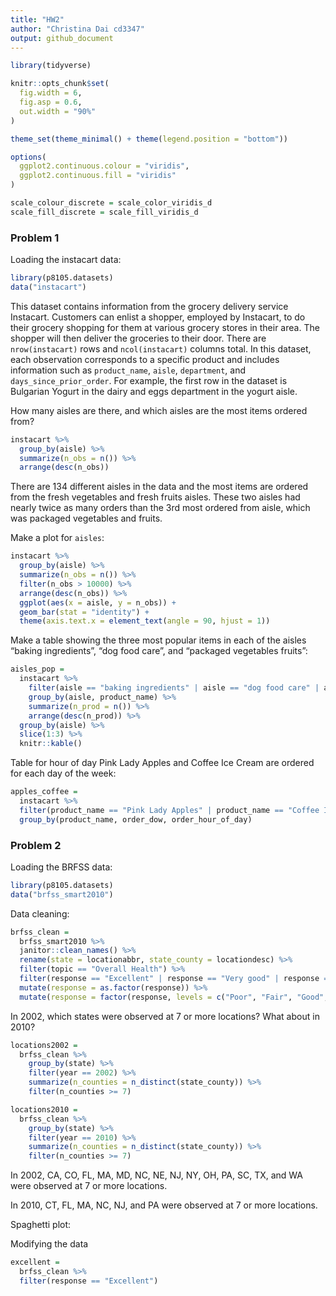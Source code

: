 ```yaml
---
title: "HW2"
author: "Christina Dai cd3347"
output: github_document
---
```


```r

library(tidyverse)

knitr::opts_chunk$set(
  fig.width = 6,
  fig.asp = 0.6,
  out.width = "90%"
)

theme_set(theme_minimal() + theme(legend.position = "bottom"))

options(
  ggplot2.continuous.colour = "viridis",
  ggplot2.continuous.fill = "viridis"
)

scale_colour_discrete = scale_color_viridis_d
scale_fill_discrete = scale_fill_viridis_d
```

### Problem 1

Loading the instacart data:

```r
library(p8105.datasets)
data("instacart")
```

This dataset contains information from the grocery delivery service Instacart. Customers can enlist a shopper, employed by Instacart, to do their grocery shopping for them at various grocery stores in their area. The shopper will then deliver the groceries to their door. There are `nrow(instacart)` rows and `ncol(instacart)` columns total. In this dataset, each observation corresponds to a specific product and includes information such as `product_name`, `aisle`, `department`, and `days_since_prior_order`. For example, the first row in the dataset is Bulgarian Yogurt in the dairy and eggs department in the yogurt aisle.

How many aisles are there, and which aisles are the most items ordered from?

```r
instacart %>% 
  group_by(aisle) %>% 
  summarize(n_obs = n()) %>% 
  arrange(desc(n_obs))
```

There are 134 different aisles in the data and the most items are ordered from the fresh vegetables and fresh fruits aisles. These two aisles had nearly twice as many orders than the 3rd most ordered from aisle, which was packaged vegetables and fruits.

Make a plot for `aisles`:

```r
instacart %>% 
  group_by(aisle) %>% 
  summarize(n_obs = n()) %>% 
  filter(n_obs > 10000) %>% 
  arrange(desc(n_obs)) %>%
  ggplot(aes(x = aisle, y = n_obs)) + 
  geom_bar(stat = "identity") + 
  theme(axis.text.x = element_text(angle = 90, hjust = 1))
```

Make a table showing the three most popular items in each of the aisles “baking ingredients”, “dog food care”, and “packaged vegetables fruits”:

```r
aisles_pop = 
  instacart %>% 
    filter(aisle == "baking ingredients" | aisle == "dog food care" | aisle == "packaged vegetables fruits") %>% 
    group_by(aisle, product_name) %>% 
    summarize(n_prod = n()) %>% 
    arrange(desc(n_prod)) %>% 
  group_by(aisle) %>% 
  slice(1:3) %>% 
  knitr::kable()
```

Table for hour of day Pink Lady Apples and Coffee Ice Cream are ordered for each day of the week:

```r
apples_coffee = 
  instacart %>% 
  filter(product_name == "Pink Lady Apples" | product_name == "Coffee Ice Cream") %>% 
  group_by(product_name, order_dow, order_hour_of_day)
```


### Problem 2

Loading the BRFSS data:

```r
library(p8105.datasets)
data("brfss_smart2010")
```


Data cleaning:

```r
brfss_clean = 
  brfss_smart2010 %>% 
  janitor::clean_names() %>% 
  rename(state = locationabbr, state_county = locationdesc) %>% 
  filter(topic == "Overall Health") %>% 
  filter(response == "Excellent" | response == "Very good" | response == "Good" | response == "Fair" | response == "Poor") %>% 
  mutate(response = as.factor(response)) %>% 
  mutate(response = factor(response, levels = c("Poor", "Fair", "Good", "Very good", "Excellent")))
```

In 2002, which states were observed at 7 or more locations? What about in 2010?

```r
locations2002 = 
  brfss_clean %>% 
    group_by(state) %>% 
    filter(year == 2002) %>% 
    summarize(n_counties = n_distinct(state_county)) %>% 
    filter(n_counties >= 7)
```


```r
locations2010 = 
  brfss_clean %>% 
    group_by(state) %>% 
    filter(year == 2010) %>% 
    summarize(n_counties = n_distinct(state_county)) %>% 
    filter(n_counties >= 7)
```


In 2002, CA, CO, FL, MA, MD, NC, NE, NJ, NY, OH, PA, SC, TX, and WA were observed at 7 or more locations.

In 2010, CT, FL, MA, NC, NJ, and PA were observed at 7 or more locations.


Spaghetti plot:

Modifying the data

```r
excellent = 
  brfss_clean %>% 
  filter(response == "Excellent")
```










